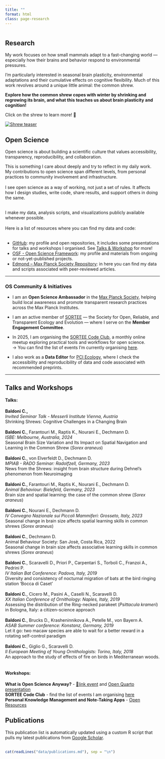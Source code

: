 ```yaml
---
title: ""
format: html
class: page-research
---
```


::: {.page-icon}
<img src="img/icons/research.svg" alt="" aria-hidden="true">
:::

## Research {#current-research}

My work focuses on how small mammals adapt to a fast-changing world — especially how their brains and behavior respond to environmental pressures.

I’m particularly interested in seasonal brain plasticity, environmental adaptations and their cumulative effects on cognitive flexibility. Much of this work revolves around a unique little animal: the common shrew.

**Explore how the common shrew copes with winter by shrinking and regrowing its brain, and what this teaches us about brain plasticity and cognition!**

<div class="shrew-wrapper">
  <div class="shrew-caption">Click on the shrew to learn more! 🐾</div>
  <a href="projects.qmd" class="hover-image-link">
    <img src="img/shrew.png" alt="Shrew teaser" class="hover-image">
  </a>
</div>


## Open Science {#open-science}

Open science is about building a scientific culture that values accessibility, transparency, reproducibility, and collaboration.

This is something I care about deeply and try to reflect in my daily work. <br> My contributions to open science span different levels, from personal practices to community involvement and infrastructure.  <br> <br>
I see open science as a way of working, not just a set of rules. It affects how I design studies, write code, share results, and support others in doing the same. <br> <br>

I make my data, analysis scripts, and visualizations publicly available whenever possible. <br><br>Here is a list of resources where you can find my data and code: <br><br>

- [GitHub](https://github.com/cecibaldoni?tab=repositories): my profile and open repositories, it includes some presentations for talks and workshops I organised. See [Talks & Workshop](#talks-workshops) for more! <br>
- [OSF - Open Science Framework](https://osf.io/jdxn2/): my profile and materials from ongoing or not-yet-published projects. <br>
- [Edmond – Max Planck Society Repository](https://edmond.mpg.de/dataverse/edmond/?q=%22Baldoni%2C+Cecilia%22): in here you can find my data and scripts associated with peer-reviewed articles. <br>

---

### OS Community & Initiatives

- I am an **Open Science Ambassador** in the [Max Planck Society](https://www.openscience-groups.mpg.de/ambassadors), helping build local awareness and promote transparent research practices across the Max Planck Institutes.
- I am an active member of [SORTEE](https://www.sortee.org/) — the Society for Open, Reliable, and Transparent Ecology and Evolution — where I serve on the **Member Engagement Committee**.
- In 2025, I am organising the [SORTEE Code Club](https://www.sortee.org/code_club/), a monthly online meetup exploring practical tools and workflows for open science.  
  → You can find the list of events I'm currently organising [here](https://docs.google.com/spreadsheets/d/1rOOOE7ghPduwtFftG0DJJf0DXVigAdcmQ0xdEwbKQXo/edit).

- I also work as a **Data Editor** for [PCI Ecology](https://ecology.peercommunityin.org/), where I check the accessibility and reproducibility of data and code associated with recommended preprints.

---

  
## Talks and Workshops {#talks-workshops}

#### **Talks**: 
**Baldoni C.,** <br>
*Invited Seminar Talk - Messerli Institute Vienna, Austria*<br>
Shrinking Shrews: Cognitive Challenges in a Changing Brain<br><br>
**Baldoni C.**, Farantouri M., Raptis K., Nourani E., Dechmann D. <br>
*ISBE: Melbourne, Australia, 2024* <br>
Seasonal Brain Size Variation and Its Impact on Spatial Navigation and Learning in the Common Shrew (*Sorex araneus*) <br><br>
**Baldoni C.**, von Elverfeldt D., Dechmann D.<br>
*MPIAB - RADO Seminar: Radolfzell, Germany, 2023*<br>
News from the Shrews: insight from brain structure during Dehnel’s phenomenon from Neuroimaging<br><br>
**Baldoni C.**, Farantouri M., Raptis K., Nourani E., Dechmann D.<br>
*Animal Behaviour: Bielefeld, Germany, 2023*<br>
Brain size and spatial learning: the case of the common shrew (*Sorex araneus*) <br><br>
**Baldoni C.**, Nourani E., Dechmann D.<br>
*IV Convegno Nazionale sui Piccoli Mammiferi: Grosseto, Italy, 2023*<br>
Seasonal change in brain size affects spatial learning skills in common shrews (*Sorex araneus*)<br><br>
**Baldoni C.**, Dechmann D.<br>
Animal Behaviour Society: San Josè, Costa Rica, 2022<br>
Seasonal change in brain size affects associative learning skills in common shrews (*Sorex araneus*)<br><br>
**Baldoni C.**, Scaravelli D., Priori P., Carpentari S., Torboli C., Franzoi A., Pedrini P.<br>
*IV Italian Bat Conference: Padova, Italy, 2019*<br>
Diversity and consistency of nocturnal migration of bats at the bird ringing station ‘Bocca di Caset’<br><br>
**Baldoni C.**, Cicero M., Pasini A., Caselli N., Scaravelli D.<br>
*XX Italian Conference of Ornithology: Naples, Italy, 2019*<br>
Assessing the distribution of the Ring-necked parakeet (*Psittacula krameri*) in Bologna, Italy: a citizen-science approach<br><br>
**Baldoni C.**, Brucks D., Krasheninnikova A., Petelle M., von Bayern A.<br>
*ASAB Summer conference: Konstanz, Germany, 2019*<br>
Let it go: two macaw species are able to wait for a better reward in a rotating self-control paradigm<br><br>
**Baldoni C.**, Giglio G., Scaravelli D.<br>
*II European Meeting of Young Ornithologists: Torino, Italy, 2018*<br>
An approach to the study of effects of fire on birds in Mediterranean woods.<br><br>

#### **Workshops**: 

**What is Open Science Anyway?** - [🔗link event](https://www.ab.mpg.de/events/40760/345436) and [Open Quarto presentation](https://github.com/cecibaldoni/OpenScience-Rado) <br>
**SORTEE Code Club** - find the list of events I am organising [here](https://docs.google.com/spreadsheets/d/1rOOOE7ghPduwtFftG0DJJf0DXVigAdcmQ0xdEwbKQXo/edit) <br>
**Personal Knowledge Management and Note-Taking Apps** - [Open Resources](https://github.com/cecibaldoni/PKM-workshop)


## Publications

This publication list is automatically updated using a custom R script that pulls my latest publications from [Google Scholar](https://scholar.google.com/). <br><br>


```r
cat(readLines("data/publications.md"), sep = "\n")
```

